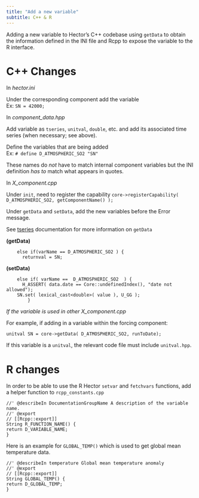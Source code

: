 ```yaml
---
title: "Add a new variable"
subtitle: C++ & R
---
```


Adding a new variable to Hector's C++ codebase using `getData` to obtain the information defined in the INI file and Rcpp to expose the variable to the R interface.

# C++ Changes

In _hector.ini_  

Under the corresponding component add the variable  
	Ex: `SN = 42000;`

In _component_data.hpp_   

Add variable as `tseries`, `unitval`, `double`, etc. and add its associated time series (when necessary; see above).

Define the variables that are being added  
Ex: `# define D_ATMOSPHERIC_SO2 "SN"`
	
These names do *not* have to match internal component variables but the INI definition *has to* match what appears in quotes.

In _X_component.cpp_ 

Under `init`, need to register the capability
	`core->registerCapability( D_ATMOSPHERIC_SO2, getComponentName() );`

Under `getData` and `setData`, add the new variables before the Error message.  

See [tseries](TimeSeries.html) documentation for more information on `getData`

**(getData)**
```
	else if(varName == D_ATMOSPHERIC_SO2 ) {
	  returnval = SN;
```

**(setData)**
```
	else if( varName ==  D_ATMOSPHERIC_SO2  ) {
	  H_ASSERT( data.date == Core::undefinedIndex(), "date not allowed");
    SN.set( lexical_cast<double>( value ), U_GG );
        }
```

_If the variable is used in other X_component.cpp_  

For example, if adding in a variable within the forcing component:  

`unitval SN = core->getData( D_ATMOSPHERIC_SO2, runToDate);`

If this variable is a `unitval`, the relevant code file must include `unitval.hpp`.


# R changes {#R}


In order to be able to use the R Hector `setvar` and `fetchvars` functions, add a helper function to `rcpp_constants.cpp`

```
//' @describeIn DocumentationGroupName A description of the variable name. 
//' @export
// [[Rcpp::export]]
String R_FUNCTION_NAME() {
return D_VARIABLE_NAME;
}
```

Here is an example for `GLOBAL_TEMP()` which is used to get global mean temperature data. 

```
//' @describeIn temperature Global mean temperature anomaly
//' @export
// [[Rcpp::export]]
String GLOBAL_TEMP() {
return D_GLOBAL_TEMP;
}
```


